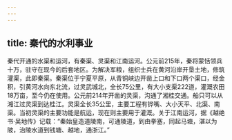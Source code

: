 ```yaml
---
---
---
```

title: 秦代的水利事业
---



秦代开通的水渠和运河，有秦渠、灵渠和江南运河。公元前215年，秦将蒙恬领兵十万，驻守在现今的后套地区。为解决军粮，组织士兵在黄河沿岸开垦土地，修筑灌渠，此即秦渠。秦渠位于宁夏平原，从青铜峡边开凿上口和下口两个渠口，经金积，引黄河水向东北流，过灵武城北，全长75公里，有大小支渠222道，灌溉农田18万亩，至今仍在使用。公元前214年开凿的灵渠，沟通了湘桂交通。船只可以从湘江过灵渠到达桂江。灵渠全长35公里，主要工程有铧嘴、大小天平、北渠、南渠。当初灵渠的主要功能是航运，现在则主要用于灌溉。关于江南运河，据《越绝书·吴地传》记载：“秦始皇造道陵南，可通陵道，到由拳塞，同起马塘，湛以为陂，治陵水道到钱塘、越地，通浙江。”